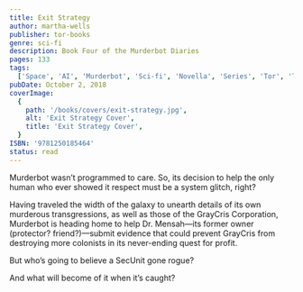 ```yaml
---
title: Exit Strategy
author: martha-wells
publisher: tor-books
genre: sci-fi
description: Book Four of the Murderbot Diaries
pages: 133
tags:
  ['Space', 'AI', 'Murderbot', 'Sci-fi', 'Novella', 'Series', 'Tor', 'Tor.com']
pubDate: October 2, 2018
coverImage:
  {
    path: '/books/covers/exit-strategy.jpg',
    alt: 'Exit Strategy Cover',
    title: 'Exit Strategy Cover',
  }
ISBN: '9781250185464'
status: read
---
```


Murderbot wasn’t programmed to care. So, its decision to help the only human who ever showed it respect must be a system glitch, right?

Having traveled the width of the galaxy to unearth details of its own murderous transgressions, as well as those of the GrayCris Corporation, Murderbot is heading home to help Dr. Mensah—its former owner (protector? friend?)—submit evidence that could prevent GrayCris from destroying more colonists in its never-ending quest for profit.

But who’s going to believe a SecUnit gone rogue?

And what will become of it when it’s caught?
